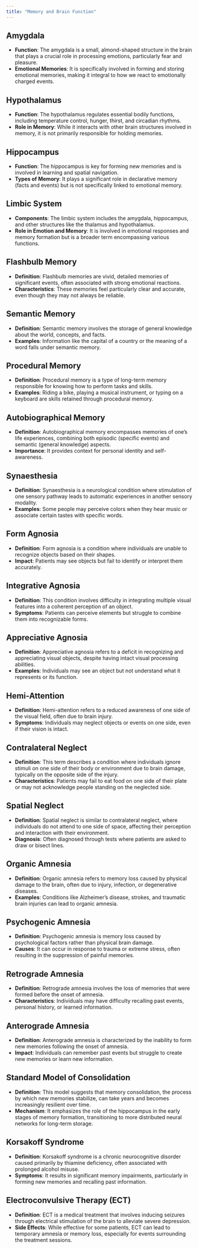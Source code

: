 ```yaml
---
title: "Memory and Brain Function"
---
```


## Amygdala
- **Function**: The amygdala is a small, almond-shaped structure in the brain that plays a crucial role in processing emotions, particularly fear and pleasure.
- **Emotional Memories**: It is specifically involved in forming and storing emotional memories, making it integral to how we react to emotionally charged events.

## Hypothalamus
- **Function**: The hypothalamus regulates essential bodily functions, including temperature control, hunger, thirst, and circadian rhythms.
- **Role in Memory**: While it interacts with other brain structures involved in memory, it is not primarily responsible for holding memories.

## Hippocampus
- **Function**: The hippocampus is key for forming new memories and is involved in learning and spatial navigation.
- **Types of Memory**: It plays a significant role in declarative memory (facts and events) but is not specifically linked to emotional memory.

## Limbic System
- **Components**: The limbic system includes the amygdala, hippocampus, and other structures like the thalamus and hypothalamus.
- **Role in Emotion and Memory**: It is involved in emotional responses and memory formation but is a broader term encompassing various functions.

## Flashbulb Memory
- **Definition**: Flashbulb memories are vivid, detailed memories of significant events, often associated with strong emotional reactions.
- **Characteristics**: These memories feel particularly clear and accurate, even though they may not always be reliable.

## Semantic Memory
- **Definition**: Semantic memory involves the storage of general knowledge about the world, concepts, and facts.
- **Examples**: Information like the capital of a country or the meaning of a word falls under semantic memory.

## Procedural Memory
- **Definition**: Procedural memory is a type of long-term memory responsible for knowing how to perform tasks and skills.
- **Examples**: Riding a bike, playing a musical instrument, or typing on a keyboard are skills retained through procedural memory.

## Autobiographical Memory
- **Definition**: Autobiographical memory encompasses memories of one's life experiences, combining both episodic (specific events) and semantic (general knowledge) aspects.
- **Importance**: It provides context for personal identity and self-awareness.

## Synaesthesia
- **Definition**: Synaesthesia is a neurological condition where stimulation of one sensory pathway leads to automatic experiences in another sensory modality.
- **Examples**: Some people may perceive colors when they hear music or associate certain tastes with specific words.

## Form Agnosia
- **Definition**: Form agnosia is a condition where individuals are unable to recognize objects based on their shapes.
- **Impact**: Patients may see objects but fail to identify or interpret them accurately.

## Integrative Agnosia
- **Definition**: This condition involves difficulty in integrating multiple visual features into a coherent perception of an object.
- **Symptoms**: Patients can perceive elements but struggle to combine them into recognizable forms.

## Appreciative Agnosia
- **Definition**: Appreciative agnosia refers to a deficit in recognizing and appreciating visual objects, despite having intact visual processing abilities.
- **Examples**: Individuals may see an object but not understand what it represents or its function.

## Hemi-Attention
- **Definition**: Hemi-attention refers to a reduced awareness of one side of the visual field, often due to brain injury.
- **Symptoms**: Individuals may neglect objects or events on one side, even if their vision is intact.

## Contralateral Neglect
- **Definition**: This term describes a condition where individuals ignore stimuli on one side of their body or environment due to brain damage, typically on the opposite side of the injury.
- **Characteristics**: Patients may fail to eat food on one side of their plate or may not acknowledge people standing on the neglected side.

## Spatial Neglect
- **Definition**: Spatial neglect is similar to contralateral neglect, where individuals do not attend to one side of space, affecting their perception and interaction with their environment.
- **Diagnosis**: Often diagnosed through tests where patients are asked to draw or bisect lines.

## Organic Amnesia
- **Definition**: Organic amnesia refers to memory loss caused by physical damage to the brain, often due to injury, infection, or degenerative diseases.
- **Examples**: Conditions like Alzheimer's disease, strokes, and traumatic brain injuries can lead to organic amnesia.

## Psychogenic Amnesia
- **Definition**: Psychogenic amnesia is memory loss caused by psychological factors rather than physical brain damage.
- **Causes**: It can occur in response to trauma or extreme stress, often resulting in the suppression of painful memories.

## Retrograde Amnesia
- **Definition**: Retrograde amnesia involves the loss of memories that were formed before the onset of amnesia.
- **Characteristics**: Individuals may have difficulty recalling past events, personal history, or learned information.

## Anterograde Amnesia
- **Definition**: Anterograde amnesia is characterized by the inability to form new memories following the onset of amnesia.
- **Impact**: Individuals can remember past events but struggle to create new memories or learn new information.

## Standard Model of Consolidation
- **Definition**: This model suggests that memory consolidation, the process by which new memories stabilize, can take years and becomes increasingly resilient over time.
- **Mechanism**: It emphasizes the role of the hippocampus in the early stages of memory formation, transitioning to more distributed neural networks for long-term storage.

## Korsakoff Syndrome
- **Definition**: Korsakoff syndrome is a chronic neurocognitive disorder caused primarily by thiamine deficiency, often associated with prolonged alcohol misuse.
- **Symptoms**: It results in significant memory impairments, particularly in forming new memories and recalling past information.

## Electroconvulsive Therapy (ECT)
- **Definition**: ECT is a medical treatment that involves inducing seizures through electrical stimulation of the brain to alleviate severe depression.
- **Side Effects**: While effective for some patients, ECT can lead to temporary amnesia or memory loss, especially for events surrounding the treatment sessions. 
